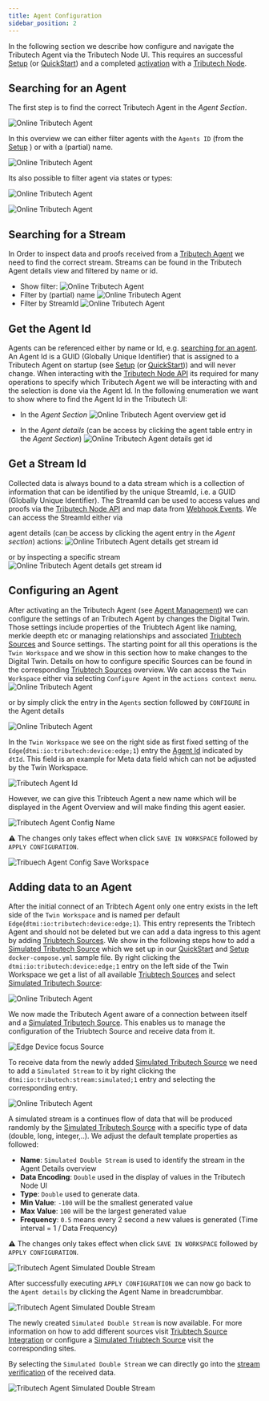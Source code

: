 ```yaml
---
title: Agent Configuration
sidebar_position: 2
---
```



In the following section we describe how configure and navigate the Tributech Agent via the Tributech Node UI.
This requires an successful [Setup](../../tributech_agent/setup.mdx) (or [QuickStart](../../tributech_agent/quickstart.mdx)) and a completed [activation](../agent/agent_management.mdx#activate-agent) with a [Tributech Node](../overview.md).

## Searching for an Agent

The first step is to find the correct Tributech Agent in the *Agent Section*.

![***Online Tributech Agent***](./img/agent-section.png)

In this overview we can either filter agents with the `Agents ID` (from the [Setup](../../tributech_agent/setup.mdx) ) or with a (partial) name.

![***Online Tributech Agent***](./img/agent-overview.png)

Its also possible to filter agent via states or types:

![***Online Tributech Agent***](./img/agent-overview-filter-type-state.png)

![***Online Tributech Agent***](./img/agent-property-filter-values.png)

## Searching for a Stream
In Order to inspect data and proofs received from a [Tributech Agent](../../tributech_agent/overview.md) we need to find the correct stream. Streams can be found in the Tributech Agent details view and filtered by name or id.

- Show filter:
![***Online Tributech Agent***](./img/agent-details-show-filter.png)
- Filter by (partial) name
![***Online Tributech Agent***](./img/agent-details-stream-filter-name.png)
- Filter by StreamId
![***Online Tributech Agent***](./img/agent-details-stream-filter-id.png)

## Get the Agent Id
Agents can be referenced either by name or Id, e.g. [searching for an agent](#searching-for-an-agent). An Agent Id is a GUID (Globally Unique Identifier) that is assigned to a Tributech Agent on startup (see [Setup](../../tributech_agent/setup.mdx) (or [QuickStart](../../tributech_agent/quickstart.mdx))) and will never change. When interacting with the [Tributech Node API](../api_category/API_usage.md) its required for many operations to specify which Tributech Agent we will be interacting with and the selection is done via the Agent Id. In the following enumeration we want to show where to find the Agent Id in the Tributech UI:

- In the *Agent Section*
![***Online Tributech Agent overview get id***](./img/agents-overview-getid.png)

- In the *Agent details* (can be access by clicking the agent table entry in the *Agent Section*)
![***Online Tributech Agent details get id***](./img/agents-details-getid.png)

## Get a Stream Id
Collected data is always bound to a data stream which is a collection of information that can be identified by the unique StreamId, i.e. a GUID (Globally Unique Identifier). The StreamId can be used to access values and proofs via the [Tributech Node API](../api_category/API_usage.md) and map data from [Webhook Events](../Webhook_integration.md).
We can access the StreamId either via

agent details (can be access by clicking the agent entry in the *Agent section*) actions:
![***Online Tributech Agent details get stream id***](./img/agent-details-get-stream-id.png)

or by inspecting a specific stream
![***Online Tributech Agent details get stream id***](./img/agent-stream-get-stream-id.png)

## Configuring an Agent
After activating an the Tributech Agent (see [Agent Management](./agent_management.mdx#activate-agent)) we can configure the settings of an Tributech Agent
by changes the Digital Twin. Those settings include properties of the Triubtech Agent like naming, merkle deepth etc or managing relationships and associated [Triubtech Sources](../../tributech_agent/source_integration.md) and Source settings. The starting point for all this operations is the
`Twin Workspace` and we show in this section how to make changes to the Digital Twin. Details on how to configure specific Sources can be found in the corresponding [Triubtech Sources](../../tributech_agent/source_integration.md) overview.
We can access the `Twin Workspace` either via selecting `Configure Agent` in the `actions context menu`.
    ![***Online Tributech Agent***](./img/agent-bond-agents-overview.png)

or by simply click the entry in the `Agents` section followed by `CONFIGURE` in the Agent details

![***Online Tributech Agent***](./img/agent-details-configure.png)

In the `Twin Workspace` we see on the right side as first fixed setting of the `Edge`(`dtmi:io:tributech:device:edge;1`) entry the [Agent Id](#get-the-agent-id) indicated by `dtId`. This field is an example for Meta data field which can not be adjusted by the Twin Workspace.

![***Tributech Agent Id***](./img/agent-bond-config-agent-id.png)

However, we can give this Tribteuch Agent a new name which will be displayed in the Agent Overview and will make finding this agent easier.

![***Tributech Agent Config Name***](./img/agent-bond-config-name.png)

:warning: The changes only takes effect when click `SAVE IN WORKSPACE` followed by `APPLY CONFIGURATION`.

![***Tribuech Agent Config Save Workspace***](./img/agent-bond-config-save-workspace.png)

## Adding data to an Agent
After the initial connect of an Tribtech Agent only one entry exists in the left side of the `Twin Workspace` and is named per default `Edge`(`dtmi:io:tributech:device:edge;1`). This entry represents the Tribtech Agent and should not be deleted but we can add a data ingress to this agent by adding [Triubtech Sources](../../tributech_agent/source_integration.md). We show in the following steps how to add a [Simulated Tributech Source](../../tributech_agent/sources/simulated_source.mdx) which we set up in our [QuickStart](../../tributech_agent/quickstart.mdx) and [Setup](../../tributech_agent/setup.mdx) `docker-compose.yml` sample file. By right clicking the `dtmi:io:tributech:device:edge;1` entry on the left side of the Twin Workspace we get a list of all available [Triubtech Sources](../../tributech_agent/source_integration.md) and select  [Simulated Tributech Source](../../tributech_agent/sources/simulated_source.mdx):

![***Online Tributech Agent***](./img/agent-bond-add-simulated.png)

We now made the Tributech Agent aware of a connection between itself and a [Simulated Tributech Source](../../tributech_agent/sources/simulated_source.mdx). This enables us to manage the configuration of the Triubtech Source and receive data from it.

![***Edge Device focus Source***](./img/EdgeDeviceOverviewFocusSimulatedSource.png)

To receive data from the newly added [Simulated Tributech Source](../../tributech_agent/sources/simulated_source.mdx)
we need to add a `Simulated Stream` to it by right clicking the `dtmi:io:tributech:stream:simulated;1` entry and selecting the corresponding entry.

![***Online Tributech Agent***](./img/agent-bond-add-stream.png)

A simulated stream is a continues flow of data that will be produced randomly by the [Simulated Tributech Source](../../tributech_agent/sources/simulated_source.mdx) with a specific type of data (double, long, integer,..). We adjust the default template properties as followed:

- **Name**: `Simulated Double Stream` is used to identify the stream in the Agent Details overview
- **Data Encoding**: `Double` used in the display of values in the Tributech Node UI
- **Type**: `Double` used to generate data.
- **Min Value**: `-100` will be the smallest generated value
- **Max Value**: `100` will be the largest generated value
- **Frequency**: `0.5` means every 2 second a new values is generated (Time interval = 1 / Data Frequency)

:warning: The changes only takes effect when click `SAVE IN WORKSPACE` followed by `APPLY CONFIGURATION`.

![***Tributech Agent Simulated Double Stream***](./img/agent-bond-simulated-stream-config.png)

After successfully executing `APPLY CONFIGURATION` we can now go back to the `Agent details` by clicking the Agent Name in breadcrumbbar.

![***Tributech Agent Simulated Double Stream***](./img/agent-bond-config-to-agent-details.png)

The newly created `Simulated Double Stream` is now available. For more information on how to add different sources visit [Triubtech Source Integration](../../tributech_agent/source_integration.md) or configure a [Simulated Triubtech Source](../../tributech_agent/sources/simulated_source.mdx) visit the corresponding sites.

By selecting the `Simulated Double Stream` we can directly go into the [stream verification](../agent/verification.mdx) of the received data.

![***Tributech Agent Simulated Double Stream***](./img/agent-bond-details-view-one-stream.png)
